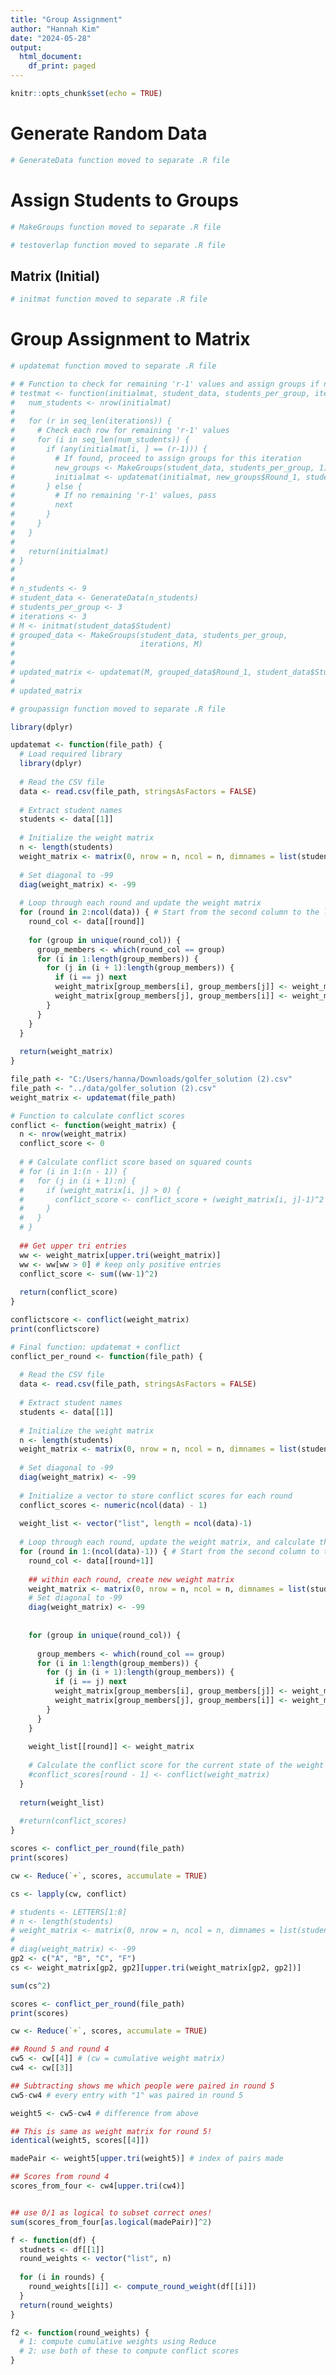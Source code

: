 ```yaml
---
title: "Group Assignment"
author: "Hannah Kim"
date: "2024-05-28"
output:
  html_document:
    df_print: paged
---
```


```r
knitr::opts_chunk$set(echo = TRUE)
```

# Generate Random Data
```r
# GenerateData function moved to separate .R file
```


# Assign Students to Groups

```r
# MakeGroups function moved to separate .R file
```

```r
# testoverlap function moved to separate .R file
```

## Matrix (Initial)
```r
# initmat function moved to separate .R file
```

# Group Assignment to Matrix

```r
# updatemat function moved to separate .R file
```

```r
# # Function to check for remaining 'r-1' values and assign groups if necessary
# testmat <- function(initialmat, student_data, students_per_group, iterations) {
#   num_students <- nrow(initialmat)
#   
#   for (r in seq_len(iterations)) {
#     # Check each row for remaining 'r-1' values
#     for (i in seq_len(num_students)) {
#       if (any(initialmat[i, ] == (r-1))) {
#         # If found, proceed to assign groups for this iteration
#         new_groups <- MakeGroups(student_data, students_per_group, 1)
#         initialmat <- updatemat(initialmat, new_groups$Round_1, student_data$Student)
#       } else {
#         # If no remaining 'r-1' values, pass
#         next
#       }
#     }
#   }
#   
#   return(initialmat)
# }
# 
# 
# n_students <- 9
# student_data <- GenerateData(n_students)
# students_per_group <- 3
# iterations <- 3
# M <- initmat(student_data$Student)
# grouped_data <- MakeGroups(student_data, students_per_group, 
#                            iterations, M)
# 
# 
# updated_matrix <- updatemat(M, grouped_data$Round_1, student_data$Student)
# 
# updated_matrix
```

```r
# groupassign function moved to separate .R file
```

```r
library(dplyr)

updatemat <- function(file_path) {
  # Load required library
  library(dplyr)
  
  # Read the CSV file
  data <- read.csv(file_path, stringsAsFactors = FALSE)
  
  # Extract student names
  students <- data[[1]]
  
  # Initialize the weight matrix
  n <- length(students)
  weight_matrix <- matrix(0, nrow = n, ncol = n, dimnames = list(students, students))
  
  # Set diagonal to -99
  diag(weight_matrix) <- -99
  
  # Loop through each round and update the weight matrix
  for (round in 2:ncol(data)) { # Start from the second column to the last column
    round_col <- data[[round]]
    
    for (group in unique(round_col)) {
      group_members <- which(round_col == group)
      for (i in 1:length(group_members)) {
        for (j in (i + 1):length(group_members)) {
          if (i == j) next
          weight_matrix[group_members[i], group_members[j]] <- weight_matrix[group_members[i], group_members[j]] + 1
          weight_matrix[group_members[j], group_members[i]] <- weight_matrix[group_members[j], group_members[i]] + 1
        }
      }
    }
  }
  
  return(weight_matrix)
}

file_path <- "C:/Users/hanna/Downloads/golfer_solution (2).csv"
file_path <- "../data/golfer_solution (2).csv"
weight_matrix <- updatemat(file_path)

```

```r
# Function to calculate conflict scores
conflict <- function(weight_matrix) {
  n <- nrow(weight_matrix)
  conflict_score <- 0
  
  # # Calculate conflict score based on squared counts
  # for (i in 1:(n - 1)) {
  #   for (j in (i + 1):n) {
  #     if (weight_matrix[i, j] > 0) {
  #       conflict_score <- conflict_score + (weight_matrix[i, j]-1)^2
  #     }
  #   }
  # }
  
  ## Get upper tri entries
  ww <- weight_matrix[upper.tri(weight_matrix)]
  ww <- ww[ww > 0] # keep only positive entries
  conflict_score <- sum((ww-1)^2)
  
  return(conflict_score)
}

conflictscore <- conflict(weight_matrix)
print(conflictscore)

```

```r
# Final function: updatemat + conflict
conflict_per_round <- function(file_path) {
  
  # Read the CSV file
  data <- read.csv(file_path, stringsAsFactors = FALSE)
  
  # Extract student names
  students <- data[[1]]
  
  # Initialize the weight matrix
  n <- length(students)
  weight_matrix <- matrix(0, nrow = n, ncol = n, dimnames = list(students, students))
  
  # Set diagonal to -99
  diag(weight_matrix) <- -99
  
  # Initialize a vector to store conflict scores for each round
  conflict_scores <- numeric(ncol(data) - 1)
  
  weight_list <- vector("list", length = ncol(data)-1)
  
  # Loop through each round, update the weight matrix, and calculate the conflict score
  for (round in 1:(ncol(data)-1)) { # Start from the second column to the last column
    round_col <- data[[round+1]]
    
    ## within each round, create new weight matrix
    weight_matrix <- matrix(0, nrow = n, ncol = n, dimnames = list(students, students))
    # Set diagonal to -99
    diag(weight_matrix) <- -99
    
    
    for (group in unique(round_col)) {
      
      group_members <- which(round_col == group)
      for (i in 1:length(group_members)) {
        for (j in (i + 1):length(group_members)) {
          if (i == j) next
          weight_matrix[group_members[i], group_members[j]] <- weight_matrix[group_members[i], group_members[j]] + 1
          weight_matrix[group_members[j], group_members[i]] <- weight_matrix[group_members[j], group_members[i]] + 1
        }
      }
    }
    
    weight_list[[round]] <- weight_matrix
    
    # Calculate the conflict score for the current state of the weight matrix
    #conflict_scores[round - 1] <- conflict(weight_matrix)
  }
  
  return(weight_list)
  
  #return(conflict_scores)
}

scores <- conflict_per_round(file_path)
print(scores)

cw <- Reduce(`+`, scores, accumulate = TRUE)

cs <- lapply(cw, conflict)

```

```r
# students <- LETTERS[1:8]
# n <- length(students)
# weight_matrix <- matrix(0, nrow = n, ncol = n, dimnames = list(students, students))
# 
# diag(weight_matrix) <- -99
gp2 <- c("A", "B", "C", "F")
cs <- weight_matrix[gp2, gp2][upper.tri(weight_matrix[gp2, gp2])]

sum(cs^2)
```


```r
scores <- conflict_per_round(file_path)
print(scores)

cw <- Reduce(`+`, scores, accumulate = TRUE)

## Round 5 and round 4
cw5 <- cw[[4]] # (cw = cumulative weight matrix)
cw4 <- cw[[3]]

## Subtracting shows me which people were paired in round 5
cw5-cw4 # every entry with "1" was paired in round 5

weight5 <- cw5-cw4 # difference from above

## This is same as weight matrix for round 5!
identical(weight5, scores[[4]])

madePair <- weight5[upper.tri(weight5)] # index of pairs made

## Scores from round 4
scores_from_four <- cw4[upper.tri(cw4)]


## use 0/1 as logical to subset correct ones!
sum(scores_from_four[as.logical(madePair)]^2)
```


```r
f <- function(df) {
  studnets <- df[[1]]
  round_weights <- vector("list", n)
  
  for (i in rounds) {
    round_weights[[i]] <- compute_round_weight(df[[i]])
  }
  return(round_weights)
}

f2 <- function(round_weights) {
  # 1: compute cumulative weights using Reduce
  # 2: use both of these to compute conflict scores
}
```

